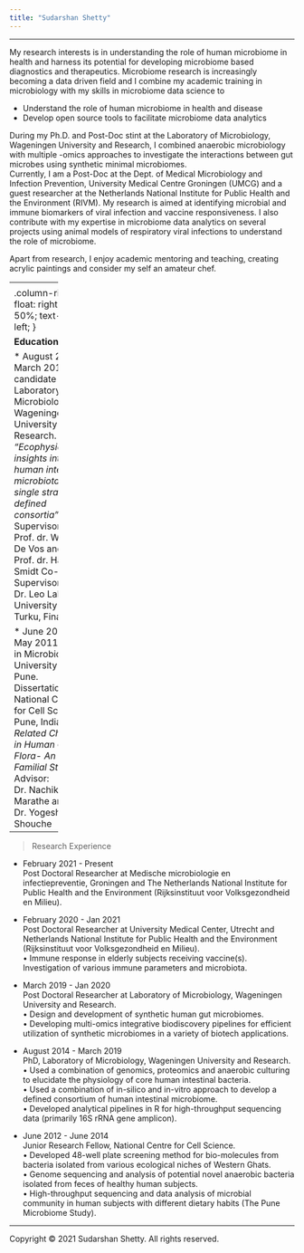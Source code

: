 ```yaml
---
title: "Sudarshan Shetty"
---
```


-------------------

My research interests is in understanding the role of human microbiome in health and harness its potential for developing microbiome based diagnostics and therapeutics. Microbiome research is increasingly becoming a data driven field and I combine my academic training in microbiology with my skills in microbiome data science to   

* Understand the role of human microbiome in health and disease  
* Develop open source tools to facilitate microbiome data analytics  

During my Ph.D. and Post-Doc stint at the Laboratory of Microbiology, Wageningen University and Research, I combined anaerobic microbiology with multiple -omics approaches to investigate the interactions between gut microbes using synthetic minimal microbiomes.     
Currently, I am a Post-Doc at the Dept. of Medical Microbiology and Infection Prevention, University Medical Centre Groningen (UMCG) and a guest researcher at the Netherlands National Institute for Public Health and the Environment (RIVM). My research is aimed at identifying microbial and immune biomarkers of viral infection and vaccine responsiveness. I also contribute with my expertise in microbiome data analytics on several projects using animal models of respiratory viral infections to understand the role of microbiome.  

Apart from research, I enjoy academic mentoring and teaching, creating acrylic paintings and consider my self an amateur chef. 

---------  
<style>
.column-left{
  float: left;
  width: 50%;
  text-align: left;
}

.column-right{
  float: right;
  width: 50%;
  text-align: left;
}
</style>
<div class="column-left">
```r
knitr::include_graphics("images/mypic.jpg")
```
</div> 


**Education**  

* August 2014- March 2019	  
PhD candidate at Laboratory of Microbiology, Wageningen University and Research.  
*“Ecophysiological insights into the human intestinal microbiota: from single strains to defined consortia”*  
Supervisors: Prof. dr. Willem M De Vos and Prof. dr. Hauke Smidt    
Co-Supervisor: Dr. Leo Lahti, University of Turku, Finalnd.  

* June 2009- May 2011	 
M.Sc. in Microbiology, University of Pune.  
Dissertation at National Centre for Cell Science, Pune, India.  
*“Age Related Changes in Human Gut Flora- An Indian Familial Study”*  
Advisor: Dr. Nachiket P. Marathe and Dr. Yogesh S Shouche  


---------   

<div class="column-center">
</div>   
> Research Experience  

* February 2021 - Present   
Post Doctoral Researcher at Medische microbiologie en infectiepreventie, Groningen and The Netherlands National Institute for Public Health and the Environment (Rijksinstituut voor Volksgezondheid en Milieu).   

* February 2020 - Jan 2021  
Post Doctoral Researcher at University Medical Center, Utrecht and Netherlands National Institute for Public Health and the Environment (Rijksinstituut voor Volksgezondheid en Milieu).   
•	Immune response in elderly subjects receiving vaccine(s). Investigation of various immune parameters and microbiota.      

* March 2019 - Jan 2020  
Post Doctoral Researcher at Laboratory of Microbiology, Wageningen University and Research.  
•	Design and development of synthetic human gut microbiomes.  
•	Developing multi-omics integrative biodiscovery pipelines for efficient utilization of synthetic microbiomes in a variety of biotech applications.  

* August 2014 - March 2019  	  
PhD, Laboratory of Microbiology, Wageningen University and Research.  
•	Used a combination of genomics, proteomics and anaerobic culturing to elucidate the physiology of core human intestinal bacteria.  
•	Used a combination of in-silico and in-vitro approach to develop a defined consortium of human intestinal microbiome.  
•	Developed analytical pipelines in R for high-throughput sequencing data (primarily 16S rRNA gene amplicon).    

* June 2012 - June 2014	 	
Junior Research Fellow, National Centre for Cell Science.  
•	Developed 48-well plate screening method for bio-molecules from bacteria isolated from various ecological niches of Western Ghats.  
•	Genome sequencing and analysis of potential novel anaerobic bacteria isolated from feces of healthy human subjects.  
•	High-throughput sequencing and data analysis of microbial community in human subjects with different dietary habits (The Pune Microbiome Study).  
   
   
---------  
<div class="column-left">  
</div> 

<p>Copyright &copy; 2021 Sudarshan Shetty. All rights reserved.</p>
